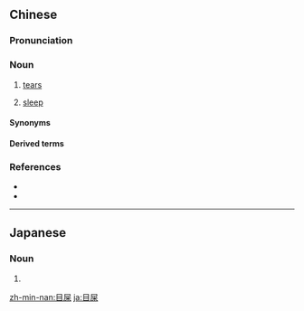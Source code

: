 ==Chinese==
{{zh-forms}}

===Pronunciation===
{{zh-pron
|h=pfs=muk-sṳ́
|md=mĕk*mĕh-{s}āi/mĕ̤k*maĕ̤h-{s}āi
|mn=ba̍k-sái
|mn-t=mag8 sai2
|cat=n
}}

===Noun===
{{zh-noun}}

# {{lb|zh|Hokkien}} [[tear]]s
#: {{zh-x|莫{Mài} 流 目屎！|Stop crying!|MN}}
# {{lb|zh|Gan|Hakka|Teochew|Leizhou Min|Puxian Min|Min Dong|Min Zhong}} [[sleep]] {{gloss|substance found in the eyes after waking}}

====Synonyms====
{{zh-dial|眼淚}}
{{zh-dial|眼屎}}

====Derived terms====
{{zh-der|目屎膏}}

===References===
* {{thcwda|432}}
* {{R:nan:Duffus 1883|secretion|237}}

----

==Japanese==
{{wikipedia|lang=ja}}
{{ja-kanjitab|め|くそ|yomi=k}}

===Noun===
{{ja-noun|めくそ}}

# {{alternative spelling of|目糞|lang=ja}}

[[zh-min-nan:目屎]]
[[ja:目屎]]